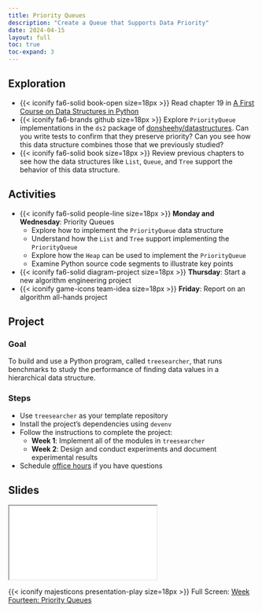 ```yaml
---
title: Priority Queues
description: "Create a Queue that Supports Data Priority"
date: 2024-04-15
layout: full
toc: true
toc-expand: 3
---
```


## Exploration

- {{< iconify fa6-solid book-open size=18px >}} Read chapter 19 in [A First
Course on Data Structures in
Python](https://donsheehy.github.io/datastructures/)
- {{< iconify fa6-brands github size=18px >}} Explore `PriorityQueue`
implementations in the `ds2` package of
[donsheehy/datastructures](https://github.com/donsheehy/datastructures/). Can
you write tests to confirm that they preserve priority? Can you see how this
data structure combines those that we previously studied?
- {{< iconify fa6-solid book size=18px >}} Review previous chapters to see how
the data structures like `List`, `Queue`, and `Tree` support the behavior of
this data structure.

## Activities

- {{< iconify fa6-solid people-line size=18px >}} **Monday and Wednesday**:
Priority Queues
  - Explore how to implement the `PriorityQueue` data structure
  - Understand how the `List` and `Tree` support implementing the `PriorityQueue`
  - Explore how the `Heap` can be used to implement the `PriorityQueue`
  - Examine Python source code segments to illustrate key points
- {{< iconify fa6-solid diagram-project size=18px >}} **Thursday**: Start a new 
algorithm engineering project
- {{< iconify game-icons team-idea size=18px >}} **Friday**: Report on an algorithm all-hands project

## Project

### Goal

To build and use a Python program, called `treesearcher`, that runs benchmarks to
study the performance of finding data values in a hierarchical data structure.

### Steps

- Use `treesearcher` as your template repository
- Install the project's dependencies using `devenv`
- Follow the instructions to complete the project:
  - **Week 1**: Implement all of the modules in `treesearcher`
  - **Week 2**: Design and conduct experiments and document experimental results
- Schedule [office hours](https://www.gregorykapfhammer.com/schedule/) if you
have questions

## Slides

```{=html}
<iframe class="slide-deck" src="../../slides/weekfourteen/"></iframe>
```

{{< iconify majesticons presentation-play size=18px >}} Full Screen: [Week
Fourteen: Priority Queues](../../slides/weekfourteen/)
